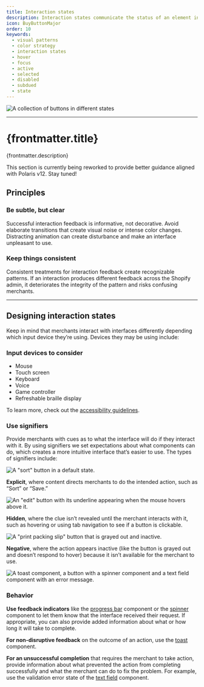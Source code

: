```yaml
---
title: Interaction states
description: Interaction states communicate the status of an element in the interface, establish confidence once an action is taken, and suggest the ability (or inability) to interact with the element.
icon: BuyButtonMajor
order: 10
keywords:
  - visual patterns
  - color strategy
  - interaction states
  - hover
  - focus
  - active
  - selected
  - disabled
  - subdued
  - state
---
```


![A collection of buttons in different states](/images/design/interaction-states/interaction-states-intro@2x.png)

---

# {frontmatter.title}

<Lede>{frontmatter.description}</Lede>

<DirectiveCard status="Caution">

This section is currently being reworked to provide better guidance aligned
with Polaris v12. Stay tuned!

</DirectiveCard>

## Principles

### Be subtle, but clear

Successful interaction feedback is informative, not decorative. Avoid elaborate transitions that create visual noise or intense color changes. Distracting animation can create disturbance and make an interface unpleasant to use.

### Keep things consistent

Consistent treatments for interaction feedback create recognizable patterns. If an interaction produces different feedback across the Shopify admin, it deteriorates the integrity of the pattern and risks confusing merchants.

---

## Designing interaction states

Keep in mind that merchants interact with interfaces differently depending which input device they’re using. Devices they may be using include:

### Input devices to consider

- Mouse
- Touch screen
- Keyboard
- Voice
- Game controller
- Refreshable braille display

To learn more, check out the [accessibility guidelines](/foundations/accessibility).

### Use signifiers

Provide merchants with cues as to what the interface will do if they interact with it. By using signifiers we set expectations about what components can do, which creates a more intuitive interface that’s easier to use. The types of signifiers include:

![A "sort" button in a default state.](/images/design/interaction-states/interaction-states-explicit@2x.png)

**Explicit**, where content directs merchants to do the intended action, such as “Sort” or “Save.”

![An "edit" button with its underline appearing when the mouse hovers above it.](/images/design/interaction-states/interaction-states-hidden@2x.png)

**Hidden**, where the clue isn’t revealed until the merchant interacts with it, such as hovering or using tab navigation to see if a button is clickable.

![A "print packing slip" button that is grayed out and inactive.](/images/design/interaction-states/interaction-states-negative@2x.png)

**Negative**, where the action appears inactive (like the button is grayed out and doesn’t respond to hover) because it isn’t available for the merchant to use.

![A toast component, a button with a spinner component and a text field component with an error message.](/images/design/interaction-states/interaction-states-behavior@2x.png)

### Behavior

**Use feedback indicators** like the [progress bar](https://polaris.shopify.com/components/progress-bar) component or the [spinner](https://polaris.shopify.com/components/spinner) component to let them know that the interface received their request. If appropriate, you can also provide added information about what or how long it will take to complete.

**For non-disruptive feedback** on the outcome of an action, use the [toast](https://polaris.shopify.com/components/feedback-indicators/toast) component.

**For an unsuccessful completion** that requires the merchant to take action, provide information about what prevented the action from completing successfully and what the merchant can do to fix the problem. For example, use the validation error state of the [text field](https://polaris.shopify.com/components/selection-and-input/text-field) component.
